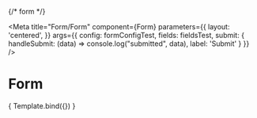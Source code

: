 {/* form */}

 
<Meta 
  title="Form/Form"
  component={Form}
  parameters={{
    layout: 'centered',
  }} 
  args={{
    config: formConfigTest,
    fields: fieldsTest,
    submit: {
      handleSubmit: (data) => console.log("submitted", data),
      label: 'Submit'
    }
  }}
/>



# Form

<Canvas>
  <Story name="Form" >{ Template.bind({}) }</Story>
</Canvas>

